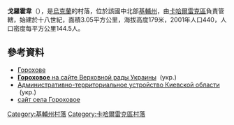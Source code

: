 {{coord|49|57|1|N|30|42|45|E|scale:30000|display=title}}

'''戈羅霍韋'''（{{lang-uk|Горохове}}），是[[烏克蘭|烏克蘭]]的村落，位於該國中北部[[基輔州|基輔州]]，由[[卡哈爾雷克區|卡哈爾雷克區]]負責管轄，始建於十八世紀，面積3.05平方公里，海拔高度179米，2001年人口440，人口密度每平方公里144.5人。

==參考資料==
* [http://w1.c1.rada.gov.ua/pls/z7502/A005?rf7571=15844 Горохове]{{dead link|date=2018年3月 |bot=InternetArchiveBot |fix-attempted=yes }}
* [http://gska2.rada.gov.ua/pls/z7502/A005?rf7571=15844 '''Гороховое''' на сайте Верховной рады Украины]{{dead link|date=2017年12月 |bot=InternetArchiveBot |fix-attempted=yes }}  (укр.)
* [https://web.archive.org/web/20120205185904/http://www.rada.gov.ua/zakon/new/ADM/zmistko.html Административно-территориальное устройство Киевской области]  (укр.)
* [http://gorohove.at.ua сайт села Гороховое]{{Dead link}}

{{DEFAULTSORT:Горохове}}
[[Category:基輔州村落|Category:基輔州村落]]
[[Category:卡哈爾雷克區村落|Category:卡哈爾雷克區村落]]


{{Kiev-geo-stub}}